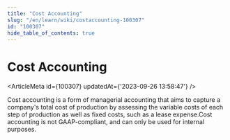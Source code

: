 ```yaml
---
title: "Cost Accounting"
slug: "/en/learn/wiki/costaccounting-100307"
id: "100307"
hide_table_of_contents: true
---
```



# Cost Accounting

<ArticleMeta id={100307} updatedAt={'2023-09-26 13:58:47'} />
<div className='border-solid border-b border-t-0 my-4 border-[var(--ifm-color-gray-300)]' />

Cost accounting is a form of managerial accounting that aims to capture a company's total cost of production by assessing the variable costs of each step of production as well as fixed costs, such as a lease expense.Cost accounting is not GAAP-compliant, and can only be used for internal purposes.
